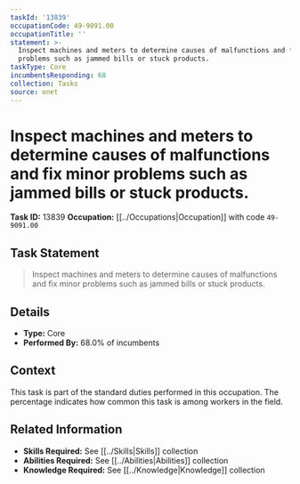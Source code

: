 ```yaml
---
taskId: '13839'
occupationCode: 49-9091.00
occupationTitle: ''
statement: >-
  Inspect machines and meters to determine causes of malfunctions and fix minor
  problems such as jammed bills or stuck products.
taskType: Core
incumbentsResponding: 68
collection: Tasks
source: onet
---
```

# Inspect machines and meters to determine causes of malfunctions and fix minor problems such as jammed bills or stuck products.

**Task ID:** 13839
**Occupation:** [[../Occupations|Occupation]] with code `49-9091.00`

## Task Statement

> Inspect machines and meters to determine causes of malfunctions and fix minor problems such as jammed bills or stuck products.

## Details

- **Type:** Core
- **Performed By:** 68.0% of incumbents

## Context

This task is part of the standard duties performed in this occupation. The percentage indicates how common this task is among workers in the field.

## Related Information

- **Skills Required:** See [[../Skills|Skills]] collection
- **Abilities Required:** See [[../Abilities|Abilities]] collection
- **Knowledge Required:** See [[../Knowledge|Knowledge]] collection
